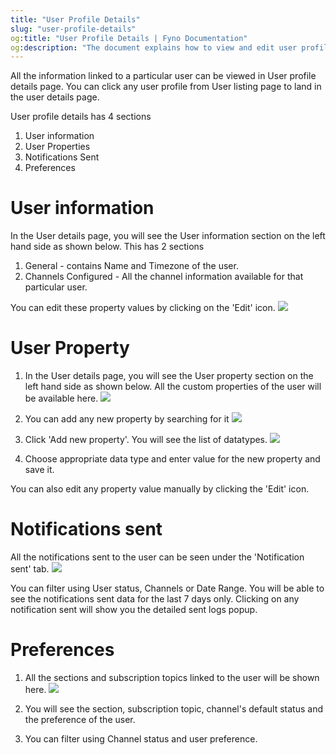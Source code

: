 ```yaml
---
title: "User Profile Details"
slug: "user-profile-details"
og:title: "User Profile Details | Fyno Documentation"
og:description: "The document explains how to view and edit user profile details, including user information, properties, notifications sent, and preferences. It provides step-by-step instructions and screenshots for each section."
---
```


All the information linked to a particular user can be viewed in User profile details page. You can click any user profile from User listing page to land in the user details page.

User profile details has 4 sections

1. User information
2. User Properties
3. Notifications Sent
4. Preferences

# User information

In the User details page, you will see the User information section on the left hand side as shown below. This has 2 sections

1. General - contains Name and Timezone of the user.
2. Channels Configured - All the channel information available for that particular user.

You can edit these property values by clicking on the 'Edit' icon.
![](/images/aeed0a5-User_Info.png)

# User Property

1. In the User details page, you will see the User property section on the left hand side as shown below. All the custom properties of the user will be available here.
   ![](/images/00e987d-User_properties.png)

2. You can add any new property by searching for it
   ![](/images/46409a7-user_prop_wishlist.png)

3. Click 'Add new property'. You will see the list of datatypes.
   ![](/images/6dbb572-choose_datatype.png)

4. Choose appropriate data type and enter value for the new property and save it.

You can also edit any property value manually by clicking the 'Edit' icon.

# Notifications sent

All the notifications sent to the user can be seen under the 'Notification sent' tab.
![](/images/cabe381-Notif_Sent.png)

You can filter using User status, Channels or Date Range. You will be able to see the notifications sent data for the last 7 days only. Clicking on any notification sent will show you the detailed sent logs popup.

# Preferences

1. All the sections and subscription topics linked to the user will be shown here.
   ![](/images/a150dd9-Preferences.png)

2. You will see the section, subscription topic, channel's default status and the preference of the user.
3. You can filter using Channel status and user preference.
